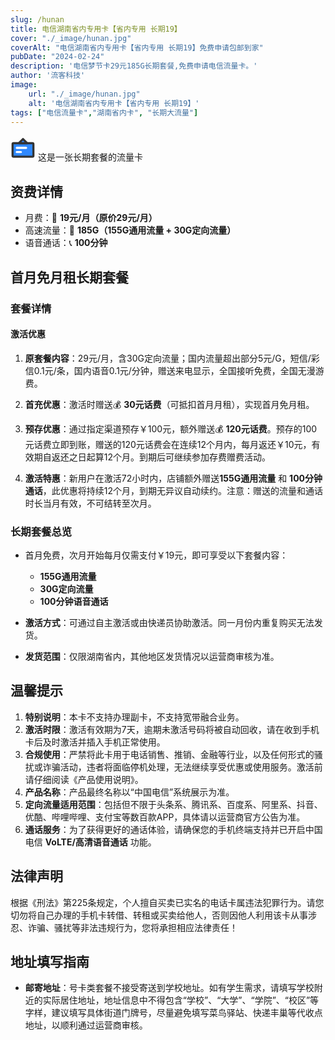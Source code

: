 ```yaml
---
slug: /hunan
title: 电信湖南省内专用卡【省内专用 长期19】
cover: "./_image/hunan.jpg"
coverAlt: "电信湖南省内专用卡【省内专用 长期19】免费申请包邮到家"
pubDate: "2024-02-24"
description: '电信梦节卡29元185G长期套餐,免费申请电信流量卡。'
author: '流客科技'
image:
    url: "./_image/hunan.jpg"
    alt: '电信湖南省内专用卡【省内专用 长期19】'
tags: ["电信流量卡","湖南省内卡", "长期大流量"]
---
```



<div class="bg-yellow-500 rounded-lg p-1 text-xl flex justify-start items-center pl-5 gap-3 my-5">
    <svg width="40" height="40" viewBox="0 0 48 48" fill="none" xmlns="http://www.w3.org/2000/svg"><rect x="4" y="15" width="40" height="26" rx="2" fill="#2F88FF" stroke="#333" stroke-width="4" stroke-linejoin="round"/><path d="M24 7L16 15H32L24 7Z" fill="#2F88FF" stroke="#333" stroke-width="4" stroke-linecap="round" stroke-linejoin="round"/><path d="M12 24H30" stroke="#FFF" stroke-width="4" stroke-linecap="round" stroke-linejoin="round"/><path d="M12 32H20" stroke="#FFF" stroke-width="4" stroke-linecap="round" stroke-linejoin="round"/></svg>
    <span>这是一张长期套餐的流量卡</span>
</div>

## 资费详情

- 月费：🎉 **19元/月（原价29元/月）**
- 高速流量：🚀 **185G（155G通用流量 + 30G定向流量）**
- 语音通话：📞 **100分钟**

## 首月免月租长期套餐

### 套餐详情

#### 激活优惠

1. **原套餐内容**：29元/月，含30G定向流量；国内流量超出部分5元/G，短信/彩信0.1元/条，国内语音0.1元/分钟，赠送来电显示，全国接听免费，全国无漫游费。

2. **首充优惠**：激活时赠送💰 **30元话费**（可抵扣首月月租），实现首月免月租。

3. **预存优惠**：通过指定渠道预存￥100元，额外赠送💰 **120元话费**。预存的100元话费立即到账，赠送的120元话费会在连续12个月内，每月返还￥10元，有效期自返还之日起算12个月。到期后可继续参加存费赠费活动。

4. **激活特惠**：新用户在激活72小时内，店铺额外赠送**155G通用流量** 和 **100分钟通话**，此优惠将持续12个月，到期无异议自动续约。注意：赠送的流量和通话时长当月有效，不可结转至次月。

### 长期套餐总览

- 首月免费，次月开始每月仅需支付￥19元，即可享受以下套餐内容：
  - **155G通用流量**
  - **30G定向流量**
  - **100分钟语音通话**

- **激活方式**：可通过自主激活或由快递员协助激活。同一月份内重复购买无法发货。

- **发货范围**：仅限湖南省内，其他地区发货情况以运营商审核为准。

## 温馨提示

1. **特别说明**：本卡不支持办理副卡，不支持宽带融合业务。
2. **激活时限**：激活有效期为7天，逾期未激活号码将被自动回收，请在收到手机卡后及时激活并插入手机正常使用。
3. **合规使用**：严禁将此卡用于电话销售、推销、金融等行业，以及任何形式的骚扰或诈骗活动，违者将面临停机处理，无法继续享受优惠或使用服务。激活前请仔细阅读《产品使用说明》。
4. **产品名称**：产品最终名称以“中国电信”系统展示为准。
5. **定向流量适用范围**：包括但不限于头条系、腾讯系、百度系、阿里系、抖音、优酷、哔哩哔哩、支付宝等数百款APP，具体请以运营商官方公告为准。
6. **通话服务**：为了获得更好的通话体验，请确保您的手机终端支持并已开启中国电信 **VoLTE/高清语音通话** 功能。

## 法律声明

根据《刑法》第225条规定，个人擅自买卖已实名的电话卡属违法犯罪行为。请您切勿将自己办理的手机卡转借、转租或买卖给他人，否则因他人利用该卡从事涉忍、诈骗、骚扰等非法违规行为，您将承担相应法律责任！

## 地址填写指南

- **邮寄地址**：号卡类套餐不接受寄送到学校地址。如有学生需求，请填写学校附近的实际居住地址，地址信息中不得包含“学校”、“大学”、“学院”、“校区”等字样，建议填写具体街道门牌号，尽量避免填写菜鸟驿站、快递丰巢等代收点地址，以顺利通过运营商审核。
